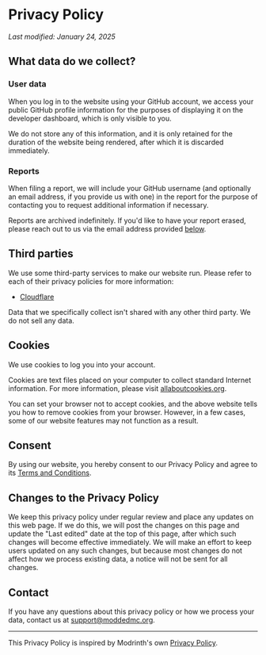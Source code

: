 # Privacy Policy

*Last modified: January 24, 2025*

## What data do we collect?

### User data

When you log in to the website using your GitHub account, we access your public GitHub profile information for the
purposes of displaying it on the developer dashboard, which is only visible to you.

We do not store any of this information, and it is only retained for the duration of the website being rendered,
after which it is discarded immediately.

### Reports

When filing a report, we will include your GitHub username (and optionally an email address, if you provide us with one)
in the report for the purpose of contacting you to request additional information if necessary.

Reports are archived indefinitely. If you'd like to have your report erased, please reach out to us via the email
address provided [below](#contact).

## Third parties

We use some third-party services to make our website run.
Please refer to each of their privacy policies for more information:

- [Cloudflare](https://www.cloudflare.com/en-gb/trust-hub/gdpr/)

Data that we specifically collect isn't shared with any other third party. We do not sell any data.

## Cookies

We use cookies to log you into your account.

Cookies are text files placed on your computer to collect standard Internet information.
For more information, please visit [allaboutcookies.org](https://allaboutcookies.org/).

You can set your browser not to accept cookies, and the above website tells you how to remove cookies from your browser.
However, in a few cases, some of our website features may not function as a result.

## Consent

By using our website, you hereby consent to our Privacy Policy and agree to its [Terms and Conditions](./tos).

## Changes to the Privacy Policy

We keep this privacy policy under regular review and place any updates on this web page. If we do this, we will post
the changes on this page and update the "Last edited" date at the top of this page, after which such changes will
become effective immediately. We will make an effort to keep users updated on any such changes, but because most changes
do not affect how we process existing data, a notice will not be sent for all changes.

## Contact

If you have any questions about this privacy policy or how we process your data,
contact us at [support@moddedmc.org](mailto:support@moddedmc.org).

---

This Privacy Policy is inspired by Modrinth's own [Privacy Policy](https://modrinth.com/legal/privacy).